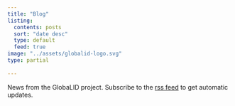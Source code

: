 ```yaml
---
title: "Blog"
listing: 
  contents: posts
  sort: "date desc"
  type: default
  feed: true
image: "../assets/globalid-logo.svg"
type: partial
  
---
```


News from the GlobaLID project. Subscribe to the [rss feed](blog.xml) to get automatic updates.
